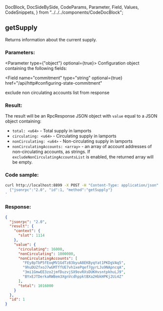   DocBlock,
  DocSideBySide,
  CodeParams,
  Parameter,
  Field,
  Values,
  CodeSnippets,
} from "../../../components/CodeDocBlock";

<DocBlock>

## getSupply

Returns information about the current supply.

<DocSideBySide>
<CodeParams>

### Parameters:

<Parameter type={"object"} optional={true}> 
Configuration object containing the following fields:

<Field
  name="commitment"
  type="string"
  optional={true}
  href="/api/http#configuring-state-commitment"
></Field>

<Field name="excludeNonCirculatingAccountsList" type="bool" optional={true}>
  exclude non circulating accounts list from response
</Field>

</Parameter>

### Result:

The result will be an RpcResponse JSON object with `value` equal to a JSON object containing:

- `total: <u64>` - Total supply in lamports
- `circulating: <u64>` - Circulating supply in lamports
- `nonCirculating: <u64>` - Non-circulating supply in lamports
- `nonCirculatingAccounts: <array>` - an array of account addresses of non-circulating accounts, as strings. If `excludeNonCirculatingAccountsList` is enabled, the returned array will be empty.

</CodeParams>

<CodeSnippets>

### Code sample:

```bash
curl http://localhost:8899 -X POST -H "Content-Type: application/json" -d '
  {"jsonrpc":"2.0", "id":1, "method":"getSupply"}
'
```

### Response:

```json
{
  "jsonrpc": "2.0",
  "result": {
    "context": {
      "slot": 1114
    },
    "value": {
      "circulating": 16000,
      "nonCirculating": 1000000,
      "nonCirculatingAccounts": [
        "FEy8pTbP5fEoqMV1GdTz83byuA8EKByqYat1PKDgVAq5",
        "9huDUZfxoJ7wGMTffUE7vh1xePqef7gyrLJu9NApncqA",
        "3mi1GmwEE3zo2jmfDuzvjSX9ovRXsDUKHvsntpkhuLJ9",
        "BYxEJTDerkaRWBem3XgnVcdhppktBXa2HbkHPKj2Ui4Z"
      ],
      "total": 1016000
    }
  },
  "id": 1
}
```

</CodeSnippets>
</DocSideBySide>
</DocBlock>
